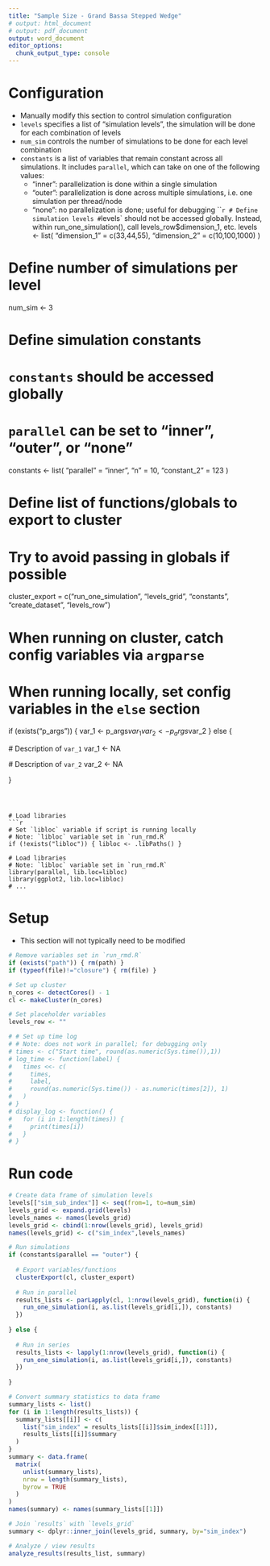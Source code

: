 ```yaml
---
title: "Sample Size - Grand Bassa Stepped Wedge"
# output: html_document
# output: pdf_document
output: word_document
editor_options:
  chunk_output_type: console
---
```




# Configuration
- Manually modify this section to control simulation configuration
- `levels` specifies a list of "simulation levels", the simulation will be done for each combination of levels
- `num_sim` controls the number of simulations to be done for each level combination
- `constants` is a list of variables that remain constant across all simulations. It includes `parallel`, which can take on one of the following values:
    - "inner": parallelization is done within a single simulation
    - "outer": parallelization is done across multiple simulations, i.e. one simulation per thread/node
    - "none": no parallelization is done; useful for debugging
```r

# Define simulation levels
# `levels` should not be accessed globally. Instead, within run_one_simulation(), call levels_row$dimension_1, etc.
levels <- list(
  "dimension_1" = c(33,44,55),
  "dimension_2" = c(10,100,1000)
)

# Define number of simulations per level
num_sim <- 3

# Define simulation constants
# `constants` should be accessed globally
# `parallel` can be set to "inner", "outer", or "none"
constants <- list(
  "parallel" = "inner",
  "n" = 10,
  "constant_2" = 123
)

# Define list of functions/globals to export to cluster
# Try to avoid passing in globals if possible
cluster_export = c("run_one_simulation", "levels_grid", "constants",
                   "create_dataset", "levels_row")

# When running on cluster, catch config variables via `argparse`
# When running locally, set config variables in the `else` section
if (exists("p_args")) {
  var_1 <- p_args$var_1
  var_2 <- p_args$var_2
} else {
  
  # Description of `var_1`
  var_1 <- NA
  
  # Description of `var_2`
  var_2 <- NA
  
}

```



# Load libraries
```r

# Set `libloc` variable if script is running locally
# Note: `libloc` variable set in `run_rmd.R`
if (!exists("libloc")) { libloc <- .libPaths() }

# Load libraries
# Note: `libloc` variable set in `run_rmd.R`
library(parallel, lib.loc=libloc)
library(ggplot2, lib.loc=libloc)
# ...

```



# Setup
- This section will not typically need to be modified
```r

# Remove variables set in `run_rmd.R`
if (exists("path")) { rm(path) }
if (typeof(file)!="closure") { rm(file) }

# Set up cluster
n_cores <- detectCores() - 1
cl <- makeCluster(n_cores)

# Set placeholder variables
levels_row <- ""

# # Set up time log
# # Note: does not work in parallel; for debugging only
# times <- c("Start time", round(as.numeric(Sys.time()),1))
# log_time <- function(label) {
#   times <<- c(
#     times,
#     label,
#     round(as.numeric(Sys.time()) - as.numeric(times[2]), 1)
#   )
# }
# display_log <- function() {
#   for (i in 1:length(times)) {
#     print(times[i])
#   }
# }

```



# Run code
```r

# Create data frame of simulation levels
levels[["sim_sub_index"]] <- seq(from=1, to=num_sim)
levels_grid <- expand.grid(levels)
levels_names <- names(levels_grid)
levels_grid <- cbind(1:nrow(levels_grid), levels_grid)
names(levels_grid) <- c("sim_index",levels_names)

# Run simulations
if (constants$parallel == "outer") {
  
  # Export variables/functions
  clusterExport(cl, cluster_export)
  
  # Run in parallel
  results_lists <- parLapply(cl, 1:nrow(levels_grid), function(i) {
    run_one_simulation(i, as.list(levels_grid[i,]), constants)
  })
  
} else {
  
  # Run in series
  results_lists <- lapply(1:nrow(levels_grid), function(i) {
    run_one_simulation(i, as.list(levels_grid[i,]), constants)
  })
  
}

# Convert summary statistics to data frame
summary_lists <- list()
for (i in 1:length(results_lists)) {
  summary_lists[[i]] <- c(
    list("sim_index" = results_lists[[i]]$sim_index[[1]]),
    results_lists[[i]]$summary
  )
}
summary <- data.frame(
  matrix(
    unlist(summary_lists),
    nrow = length(summary_lists),
    byrow = TRUE
  )
)
names(summary) <- names(summary_lists[[1]])

# Join `results` with `levels_grid`
summary <- dplyr::inner_join(levels_grid, summary, by="sim_index")

# Analyze / view results
analyze_results(results_list, summary)

```
